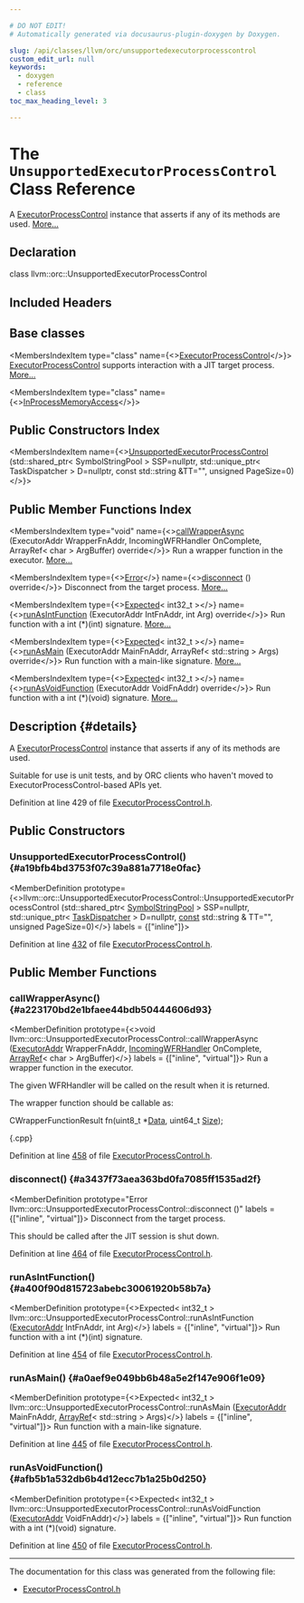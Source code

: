```yaml
---

# DO NOT EDIT!
# Automatically generated via docusaurus-plugin-doxygen by Doxygen.

slug: /api/classes/llvm/orc/unsupportedexecutorprocesscontrol
custom_edit_url: null
keywords:
  - doxygen
  - reference
  - class
toc_max_heading_level: 3

---
```





# The `UnsupportedExecutorProcessControl` Class Reference

<DoxygenPage pluginConfig={pluginConfig}>

A <a href="/docs/api/classes/llvm/orc/executorprocesscontrol">ExecutorProcessControl</a> instance that asserts if any of its methods are used. <a href="#details">More...</a>

## Declaration

<CodeBlock>class llvm::orc::UnsupportedExecutorProcessControl</CodeBlock>

## Included Headers

<IncludesList>
<IncludesListItem
  filePath="llvm/ExecutionEngine/Orc/ExecutorProcessControl.h"
  permalink="/docs/api/files/include/include/llvm/include/llvm/executionengine/include/llvm/executionengine/orc/executorprocesscontrol-h"
  isLocal="true" />
</IncludesList>

## Base classes

<MembersIndex>

<MembersIndexItem
  type="class"
  name={<><a href="/docs/api/classes/llvm/orc/executorprocesscontrol">ExecutorProcessControl</a></>}>
<a href="/docs/api/classes/llvm/orc/executorprocesscontrol">ExecutorProcessControl</a> supports interaction with a JIT target process. <a href="/docs/api/classes/llvm/orc/executorprocesscontrol/#details">More...</a>
</MembersIndexItem>

<MembersIndexItem
  type="class"
  name={<><a href="/docs/api/classes/llvm/orc/inprocessmemoryaccess">InProcessMemoryAccess</a></>}>
</MembersIndexItem>

</MembersIndex>

## Public Constructors Index

<MembersIndex>

<MembersIndexItem
  name={<><a href="#a19bfb4bd3753f07c39a881a7718e0fac">UnsupportedExecutorProcessControl</a> (std::shared&#95;ptr&lt; SymbolStringPool &gt; SSP=nullptr, std::unique&#95;ptr&lt; TaskDispatcher &gt; D=nullptr, const std::string &amp;TT=&quot;&quot;, unsigned PageSize=0)</>}>
</MembersIndexItem>

</MembersIndex>

## Public Member Functions Index

<MembersIndex>

<MembersIndexItem
  type="void"
  name={<><a href="#a223170bd2e1bfaee44bdb50444606d93">callWrapperAsync</a> (ExecutorAddr WrapperFnAddr, IncomingWFRHandler OnComplete, ArrayRef&lt; char &gt; ArgBuffer) override</>}>
Run a wrapper function in the executor. <a href="#a223170bd2e1bfaee44bdb50444606d93">More...</a>
</MembersIndexItem>

<MembersIndexItem
  type={<><a href="/docs/api/classes/llvm/error">Error</a></>}
  name={<><a href="#a3437f73aea363bd0fa7085ff1535ad2f">disconnect</a> () override</>}>
Disconnect from the target process. <a href="#a3437f73aea363bd0fa7085ff1535ad2f">More...</a>
</MembersIndexItem>

<MembersIndexItem
  type={<><a href="/docs/api/classes/llvm/expected">Expected</a>&lt; int32&#95;t &gt;</>}
  name={<><a href="#a400f90d815723abebc30061920b58b7a">runAsIntFunction</a> (ExecutorAddr IntFnAddr, int Arg) override</>}>
Run function with a int (&#42;)(int) signature. <a href="#a400f90d815723abebc30061920b58b7a">More...</a>
</MembersIndexItem>

<MembersIndexItem
  type={<><a href="/docs/api/classes/llvm/expected">Expected</a>&lt; int32&#95;t &gt;</>}
  name={<><a href="#a0aef9e049bb6b48a5e2f147e906f1e09">runAsMain</a> (ExecutorAddr MainFnAddr, ArrayRef&lt; std::string &gt; Args) override</>}>
Run function with a main-like signature. <a href="#a0aef9e049bb6b48a5e2f147e906f1e09">More...</a>
</MembersIndexItem>

<MembersIndexItem
  type={<><a href="/docs/api/classes/llvm/expected">Expected</a>&lt; int32&#95;t &gt;</>}
  name={<><a href="#afb5b1a532db6b4d12ecc7b1a25b0d250">runAsVoidFunction</a> (ExecutorAddr VoidFnAddr) override</>}>
Run function with a int (&#42;)(void) signature. <a href="#afb5b1a532db6b4d12ecc7b1a25b0d250">More...</a>
</MembersIndexItem>

</MembersIndex>

## Description {#details}

A <a href="/docs/api/classes/llvm/orc/executorprocesscontrol">ExecutorProcessControl</a> instance that asserts if any of its methods are used.

Suitable for use is unit tests, and by ORC clients who haven&#39;t moved to ExecutorProcessControl-based APIs yet.

Definition at line 429 of file <a href="/docs/api/files/include/include/llvm/include/llvm/executionengine/include/llvm/executionengine/orc/executorprocesscontrol-h">ExecutorProcessControl.h</a>.

<SectionDefinition>

## Public Constructors

### UnsupportedExecutorProcessControl() {#a19bfb4bd3753f07c39a881a7718e0fac}

<MemberDefinition
  prototype={<>llvm::orc::UnsupportedExecutorProcessControl::UnsupportedExecutorProcessControl (std::shared&#95;ptr&lt; <a href="/docs/api/classes/llvm/orc/symbolstringpool">SymbolStringPool</a> &gt; SSP=nullptr, std::unique&#95;ptr&lt; <a href="/docs/api/classes/llvm/orc/taskdispatcher">TaskDispatcher</a> &gt; D=nullptr, <a href="/docs/api/files/lib/lib/target/lib/target/aarch64/aarch64promoteconstant-cpp/#a90f8350fecae261c25be85d38b451bff">const</a> std::string &amp; TT=&quot;&quot;, unsigned PageSize=0)</>}
  labels = {["inline"]}>

Definition at line <a href="/docs/api/files/include/include/llvm/include/llvm/executionengine/include/llvm/executionengine/orc/executorprocesscontrol-h/#l00432">432</a> of file <a href="/docs/api/files/include/include/llvm/include/llvm/executionengine/include/llvm/executionengine/orc/executorprocesscontrol-h">ExecutorProcessControl.h</a>.
</MemberDefinition>

</SectionDefinition>

<SectionDefinition>

## Public Member Functions

### callWrapperAsync() {#a223170bd2e1bfaee44bdb50444606d93}

<MemberDefinition
  prototype={<>void llvm::orc::UnsupportedExecutorProcessControl::callWrapperAsync (<a href="/docs/api/classes/llvm/orc/executoraddr">ExecutorAddr</a> WrapperFnAddr, <a href="/docs/api/classes/llvm/orc/executorprocesscontrol/incomingwfrhandler">IncomingWFRHandler</a> OnComplete, <a href="/docs/api/classes/llvm/arrayref">ArrayRef</a>&lt; char &gt; ArgBuffer)</>}
  labels = {["inline", "virtual"]}>
Run a wrapper function in the executor.

The given WFRHandler will be called on the result when it is returned.

The wrapper function should be callable as:


<ProgramListing extension="cpp">

<CodeLine><Highlight kind="normal">CWrapperFunctionResult fn(uint8&#95;t &#42;<a href="/docs/api/namespaces/llvm/#aa20539e89704d20b98b97e9c3feac934">Data</a>, uint64&#95;t <a href="/docs/api/files/lib/lib/analysis/inlineorder-cpp/#a7ee6f0cb51c3b9056199e9a0001fe8c3a6f6cb72d544962fa333e2e34ce64f719">Size</a>);</Highlight></CodeLine>

</ProgramListing>&#123;.cpp&#125;

Definition at line <a href="/docs/api/files/include/include/llvm/include/llvm/executionengine/include/llvm/executionengine/orc/executorprocesscontrol-h/#l00458">458</a> of file <a href="/docs/api/files/include/include/llvm/include/llvm/executionengine/include/llvm/executionengine/orc/executorprocesscontrol-h">ExecutorProcessControl.h</a>.
</MemberDefinition>

### disconnect() {#a3437f73aea363bd0fa7085ff1535ad2f}

<MemberDefinition
  prototype="Error llvm::orc::UnsupportedExecutorProcessControl::disconnect ()"
  labels = {["inline", "virtual"]}>
Disconnect from the target process.

This should be called after the JIT session is shut down.

Definition at line <a href="/docs/api/files/include/include/llvm/include/llvm/executionengine/include/llvm/executionengine/orc/executorprocesscontrol-h/#l00464">464</a> of file <a href="/docs/api/files/include/include/llvm/include/llvm/executionengine/include/llvm/executionengine/orc/executorprocesscontrol-h">ExecutorProcessControl.h</a>.
</MemberDefinition>

### runAsIntFunction() {#a400f90d815723abebc30061920b58b7a}

<MemberDefinition
  prototype={<>Expected&lt; int32&#95;t &gt; llvm::orc::UnsupportedExecutorProcessControl::runAsIntFunction (<a href="/docs/api/classes/llvm/orc/executoraddr">ExecutorAddr</a> IntFnAddr, int Arg)</>}
  labels = {["inline", "virtual"]}>
Run function with a int (&#42;)(int) signature.

Definition at line <a href="/docs/api/files/include/include/llvm/include/llvm/executionengine/include/llvm/executionengine/orc/executorprocesscontrol-h/#l00454">454</a> of file <a href="/docs/api/files/include/include/llvm/include/llvm/executionengine/include/llvm/executionengine/orc/executorprocesscontrol-h">ExecutorProcessControl.h</a>.
</MemberDefinition>

### runAsMain() {#a0aef9e049bb6b48a5e2f147e906f1e09}

<MemberDefinition
  prototype={<>Expected&lt; int32&#95;t &gt; llvm::orc::UnsupportedExecutorProcessControl::runAsMain (<a href="/docs/api/classes/llvm/orc/executoraddr">ExecutorAddr</a> MainFnAddr, <a href="/docs/api/classes/llvm/arrayref">ArrayRef</a>&lt; std::string &gt; Args)</>}
  labels = {["inline", "virtual"]}>
Run function with a main-like signature.

Definition at line <a href="/docs/api/files/include/include/llvm/include/llvm/executionengine/include/llvm/executionengine/orc/executorprocesscontrol-h/#l00445">445</a> of file <a href="/docs/api/files/include/include/llvm/include/llvm/executionengine/include/llvm/executionengine/orc/executorprocesscontrol-h">ExecutorProcessControl.h</a>.
</MemberDefinition>

### runAsVoidFunction() {#afb5b1a532db6b4d12ecc7b1a25b0d250}

<MemberDefinition
  prototype={<>Expected&lt; int32&#95;t &gt; llvm::orc::UnsupportedExecutorProcessControl::runAsVoidFunction (<a href="/docs/api/classes/llvm/orc/executoraddr">ExecutorAddr</a> VoidFnAddr)</>}
  labels = {["inline", "virtual"]}>
Run function with a int (&#42;)(void) signature.

Definition at line <a href="/docs/api/files/include/include/llvm/include/llvm/executionengine/include/llvm/executionengine/orc/executorprocesscontrol-h/#l00450">450</a> of file <a href="/docs/api/files/include/include/llvm/include/llvm/executionengine/include/llvm/executionengine/orc/executorprocesscontrol-h">ExecutorProcessControl.h</a>.
</MemberDefinition>

</SectionDefinition>

<hr/>

The documentation for this class was generated from the following file:

<ul>
<li><a href="/docs/api/files/include/include/llvm/include/llvm/executionengine/include/llvm/executionengine/orc/executorprocesscontrol-h">ExecutorProcessControl.h</a></li>
</ul>

</DoxygenPage>

